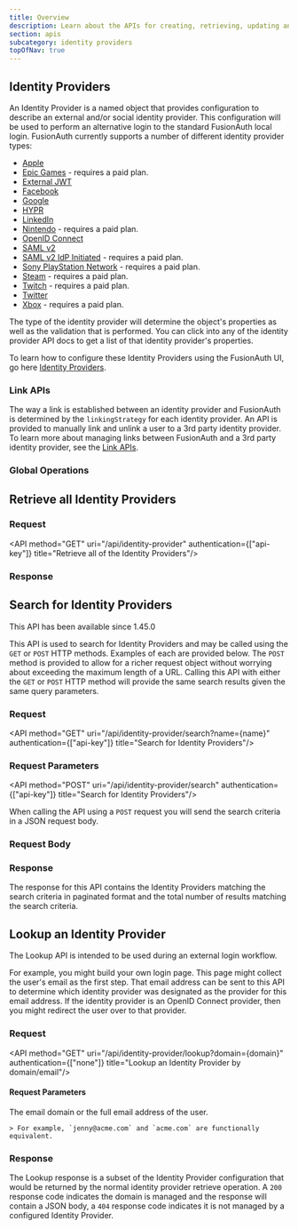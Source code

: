 ```yaml
---
title: Overview
description: Learn about the APIs for creating, retrieving, updating and deleting identity providers.
section: apis
subcategory: identity providers
topOfNav: true
---
```


## Identity Providers

An Identity Provider is a named object that provides configuration to describe an external and/or social identity provider. This configuration will be used to perform an alternative login to the standard FusionAuth local login. FusionAuth currently supports a number of different identity provider types:

* [Apple](/docs/apis/identity-providers/apple)
* [Epic Games](/docs/apis/identity-providers/epicgames) - requires a paid plan.
* [External JWT](/docs/apis/identity-providers/external-jwt)
* [Facebook](/docs/apis/identity-providers/facebook)
* [Google](/docs/apis/identity-providers/google)
* [HYPR](/docs/apis/identity-providers/hypr)
* [LinkedIn](/docs/apis/identity-providers/linkedin)
* [Nintendo](/docs/apis/identity-providers/nintendo) - requires a paid plan.
* [OpenID Connect](/docs/apis/identity-providers/openid-connect)
* [SAML v2](/docs/apis/identity-providers/samlv2)
* [SAML v2 IdP Initiated](/docs/apis/identity-providers/samlv2-idp-initiated) - requires a paid plan.
* [Sony PlayStation Network](/docs/apis/identity-providers/sonypsn) - requires a paid plan.
* [Steam](/docs/apis/identity-providers/steam) - requires a paid plan.
* [Twitch](/docs/apis/identity-providers/twitch) - requires a paid plan.
* [Twitter](/docs/apis/identity-providers/twitter)
* [Xbox](/docs/apis/identity-providers/xbox) - requires a paid plan.

The type of the identity provider will determine the object's properties as well as the validation that is performed. You can click into any of the identity provider API docs to get a list of that identity provider's properties.

To learn how to configure these Identity Providers using the FusionAuth UI, go here [Identity Providers](/docs/lifecycle/authenticate-users/identity-providers/).

### Link APIs

The way a link is established between an identity provider and FusionAuth is determined by the `linkingStrategy` for each identity provider. An API is provided to manually link and unlink a user to a 3rd party identity provider. To learn more about managing links between FusionAuth and a 3rd party identity provider, see the [Link APIs](/docs/apis/identity-providers/links).

### Global Operations

## Retrieve all Identity Providers

### Request

<API method="GET" uri="/api/identity-provider" authentication={["api-key"]} title="Retrieve all of the Identity Providers"/>

### Response

<StandardGetResponseCodes never_missing never_search_error />

<MultipleResponseBody include_total={false} />

## Search for Identity Providers

<Aside type="version">
This API has been available since 1.45.0
</Aside>

This API is used to search for Identity Providers and may be called using the `GET` or `POST` HTTP methods. Examples of each are provided below. The `POST` method is provided to allow for a richer request object without worrying about exceeding the maximum length of a URL. Calling this API with either the `GET` or `POST` HTTP method will provide the same search results given the same query parameters.

### Request

<API method="GET" uri="/api/identity-provider/search?name={name}" authentication={["api-key"]} title="Search for Identity Providers"/>

### Request Parameters

<IdentityProviderSearchRequestParameters parameter_prefix="" />


<API method="POST" uri="/api/identity-provider/search" authentication={["api-key"]} title="Search for Identity Providers"/>

When calling the API using a `POST` request you will send the search criteria in a JSON request body.

### Request Body

<IdentityProviderSearchRequestParameters parameter_prefix="search." />

### Response

The response for this API contains the Identity Providers matching the search criteria in paginated format and the total number of results matching the search criteria.

<StandardGetResponseCodes never_missing never_search_error />

<MultipleResponseBody include_total />

## Lookup an Identity Provider

The Lookup API is intended to be used during an external login workflow.

For example, you might build your own login page. This page might collect the user's email as the first step. That email address can be sent to this API to determine which identity provider was designated as the provider for this email address. If the identity provider is an OpenID Connect provider, then you might redirect the user over to that provider.

### Request

<API method="GET" uri="/api/identity-provider/lookup?domain={domain}" authentication={["none"]} title="Lookup an Identity Provider by domain/email"/>

#### Request Parameters

<APIBlock>
  <APIField name="domain" type="String" required>
    The email domain or the full email address of the user.

    > For example, `jenny@acme.com` and `acme.com` are functionally equivalent.
  </APIField>
</APIBlock>

### Response

The Lookup response is a subset of the Identity Provider configuration that would be returned by the normal identity provider retrieve operation. A `200` response code indicates the domain is managed and the response will contain a JSON body, a `404` response code indicates it is not managed by a configured Identity Provider.

<StandardGetResponseCodes never_search_error no_authorization missing_message="The requested domain is not being managed by a configured Identity Provider." />

<LookupResponseBody />

